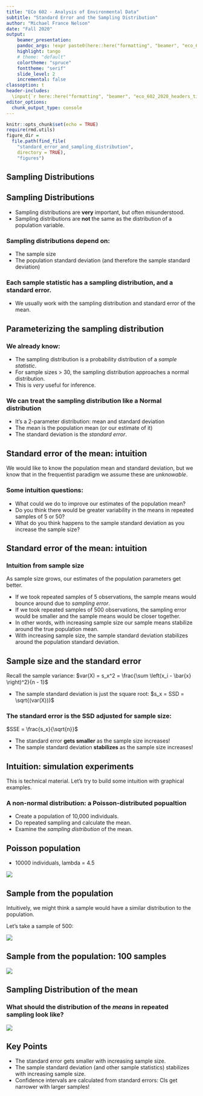 ```yaml
---
title: "ECo 602 - Analysis of Environmental Data"
subtitle: "Standard Error and the Sampling Distribution"
author: "Michael France Nelson"
date: "Fall 2020"
output:
    beamer_presentation:
    pandoc_args: !expr paste0(here::here("formatting", "beamer", "eco_602_2020_beamer.yaml"))
    highlight: tango
    # theme: "default"
    colortheme: "spruce"
    fonttheme: "serif"
    slide_level: 2
    incremental: false
classoption: t
header-includes:
  \input{`r here::here("formatting", "beamer", "eco_602_2020_headers_tikz.tex")`}
editor_options: 
  chunk_output_type: console
---
```



```r
knitr::opts_chunk$set(echo = TRUE)
require(rmd.utils)
figure_dir =
  file.path(find_file(
    "standard_error_and_sampling_distribution",
    directory = TRUE),
    "figures")
```



## Sampling Distributions

\begin{blueborder}{0.9\textwidth}{What is a Sampling Distribution?} \begin{itemize} \item It's the distribution of a \textit{sample statistic}.  
\item If you took many samples and calculated a sample statistic, such as the mean, many times, the sample statistic would follow the sampling distribution.
\item The Central Limit Theorem tells us that the sampling distribution of a statistic approaches a Normal distribution, no matter how the original data are distributed! [under certain conditions]
\end{itemize}
\end{blueborder}




## Sampling Distributions

- Sampling distributions are **very** important, but often misunderstood.
- Sampling distributions are **not** the same as the distribution of a population variable.

### Sampling distributions depend on:

- The sample size
- The population standard deviation (and therefore the sample standard deviation)

### Each sample statistic has a sampling distribution, and a standard error.

- We usually work with the sampling distribution and standard error of the mean.




## Parameterizing the sampling distribution

### We already know: 

- The sampling distribution is a probability distribution of a *sample statistic*.
- For sample sizes > 30, the sampling distribution approaches a normal distribution.
- This is *very* useful for inference.

### We can treat the sampling distribution like a Normal distribution

- It's a 2-parameter distribution: mean and standard deviation
- The mean is the population mean (or our estimate of it)
- The standard deviation is the *standard error*.




## Standard error of the mean: intuition

We would like to know the population mean and standard deviation, but we know that
in the frequentist paradigm we assume these are *unknowable*.

### Some intuition questions:

- What could we do to improve our estimates of the population mean?
- Do you think there would be greater variability in the means in repeated samples of 5 or 50?
- What do you think happens to the sample standard deviation as you increase the sample size?




## Standard error of the mean: intuition

### Intuition from sample size

As sample size grows, our estimates of the population parameters get better.

- If we took repeated samples of 5 observations, the sample means would bounce around due to *sampling error*.
- If we took repeated samples of 500 observations, the sampling error would be smaller and the sample means would be closer together.
- In other words, with increasing sample size our sample means stabilize around the true population mean.
- With increasing sample size, the sample standard deviation stabilizes around the population standard deviation.




## Sample size and the standard error

Recall the sample variance: $var(X) = s_x^2 = \frac{\sum \left(x_i - \bar{x} \right)^2}{n - 1}$

- The sample standard deviation is just the square root: $s_x = SSD = \sqrt{(var(X))}$

### The standard error is the SSD adjusted for sample size:

$SSE = \frac{s_x}{\sqrt{n}}$

- The standard error **gets smaller** as the sample size increases!
- The sample standard deviation **stabilizes** as the sample size increases!




## Intuition: simulation experiments

This is technical material.  Let's try to build some intuition with graphical examples.

### A non-normal distribution: a Poisson-distributed popualtion

- Create a  population of 10,000 individuals.
- Do repeated sampling and calculate the mean.
- Examine the *sampling distribution* of the mean.




## Poisson population

- 10000 individuals, lambda = 4.5

![](`r find_file("simulated_poisson_population.png", search_path = figure_dir)`)




## Sample from the population

Intuitively, we might think a sample would have a similar distribution to the population.

Let's take a sample of 500:

![](`r find_file("sample_500.png", search_path = figure_dir)`)



## Sample from the population: 100 samples

\vfill

![](`r find_file("samples_100.png", search_path = figure_dir)`)




## Sampling Distribution of the mean

### What should the distribution of the *means* in repeated sampling look like?

\vfill

![](`r find_file("sampling_distribution_mean_poisson.png", search_path = figure_dir)`)




## Key Points

\begin{blueborder}{0.9\textwidth}{This seems complicated, why do we care?} \begin{itemize} \item We use the sampling distribution to quantify \textit{confidence} and \textit{significance} in Frequentist \textit{inference}.
\end{itemize}
\end{blueborder}

- The standard error gets smaller with increasing sample size.
- The sample standard deviation (and other sample statistics) stabilizes with increasing sample size.
- Confidence intervals are calculated from standard errors: CIs get narrower with larger samples!

